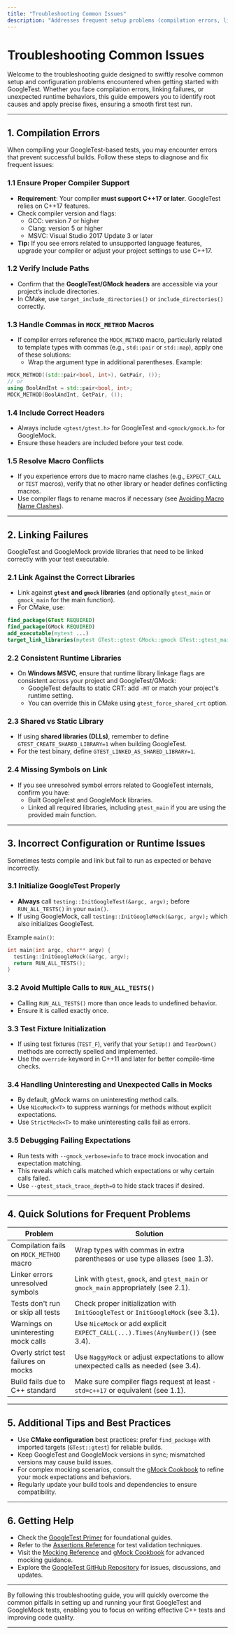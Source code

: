 ```yaml
---
title: "Troubleshooting Common Issues"
description: "Addresses frequent setup problems (compilation errors, linking failures, incorrect configurations) and offers quick solutions, empowering new users to resolve issues and achieve a successful first run."
---
```


# Troubleshooting Common Issues

Welcome to the troubleshooting guide designed to swiftly resolve common setup and configuration problems encountered when getting started with GoogleTest. Whether you face compilation errors, linking failures, or unexpected runtime behaviors, this guide empowers you to identify root causes and apply precise fixes, ensuring a smooth first test run.

---

## 1. Compilation Errors

When compiling your GoogleTest-based tests, you may encounter errors that prevent successful builds. Follow these steps to diagnose and fix frequent issues:

### 1.1 Ensure Proper Compiler Support
- **Requirement**: Your compiler **must support C++17 or later**. GoogleTest relies on C++17 features.
- Check compiler version and flags:
  - GCC: version 7 or higher
  - Clang: version 5 or higher
  - MSVC: Visual Studio 2017 Update 3 or later
- **Tip:** If you see errors related to unsupported language features, upgrade your compiler or adjust your project settings to use C++17.

### 1.2 Verify Include Paths
- Confirm that the **GoogleTest/GMock headers** are accessible via your project’s include directories.
- In CMake, use `target_include_directories()` or `include_directories()` correctly.

### 1.3 Handle Commas in `MOCK_METHOD` Macros
- If compiler errors reference the `MOCK_METHOD` macro, particularly related to template types with commas (e.g., `std::pair` or `std::map`), apply one of these solutions:
  - Wrap the argument type in additional parentheses. Example:

```cpp
MOCK_METHOD((std::pair<bool, int>), GetPair, ());
// or
using BoolAndInt = std::pair<bool, int>;
MOCK_METHOD(BoolAndInt, GetPair, ());
```

### 1.4 Include Correct Headers
- Always include `<gtest/gtest.h>` for GoogleTest and `<gmock/gmock.h>` for GoogleMock.
- Ensure these headers are included before your test code.

### 1.5 Resolve Macro Conflicts
- If you experience errors due to macro name clashes (e.g., `EXPECT_CALL` or `TEST` macros), verify that no other library or header defines conflicting macros.
- Use compiler flags to rename macros if necessary (see [Avoiding Macro Name Clashes](docs/reference/mocking.md#macros)).

---

## 2. Linking Failures

GoogleTest and GoogleMock provide libraries that need to be linked correctly with your test executable.

### 2.1 Link Against the Correct Libraries
- Link against **`gtest` and `gmock` libraries** (and optionally `gtest_main` or `gmock_main` for the main function).
- For CMake, use:

```cmake
find_package(GTest REQUIRED)
find_package(GMock REQUIRED)
add_executable(mytest ...)
target_link_libraries(mytest GTest::gtest GMock::gmock GTest::gtest_main)
```

### 2.2 Consistent Runtime Libraries
- On **Windows MSVC**, ensure that runtime library linkage flags are consistent across your project and GoogleTest/GMock:
  - GoogleTest defaults to static CRT: add `-MT` or match your project's runtime setting.
  - You can override this in CMake using `gtest_force_shared_crt` option.

### 2.3 Shared vs Static Library
- If using **shared libraries (DLLs)**, remember to define `GTEST_CREATE_SHARED_LIBRARY=1` when building GoogleTest.
- For the test binary, define `GTEST_LINKED_AS_SHARED_LIBRARY=1`.

### 2.4 Missing Symbols on Link
- If you see unresolved symbol errors related to GoogleTest internals, confirm you have:
  - Built GoogleTest and GoogleMock libraries.
  - Linked all required libraries, including `gtest_main` if you are using the provided main function.

---

## 3. Incorrect Configuration or Runtime Issues

Sometimes tests compile and link but fail to run as expected or behave incorrectly.

### 3.1 Initialize GoogleTest Properly
- **Always** call `testing::InitGoogleTest(&argc, argv);` before `RUN_ALL_TESTS()` in your `main()`.
- If using GoogleMock, call `testing::InitGoogleMock(&argc, argv);` which also initializes GoogleTest.

Example `main()`:

```cpp
int main(int argc, char** argv) {
  testing::InitGoogleMock(&argc, argv);
  return RUN_ALL_TESTS();
}
```

### 3.2 Avoid Multiple Calls to `RUN_ALL_TESTS()`
- Calling `RUN_ALL_TESTS()` more than once leads to undefined behavior.
- Ensure it is called exactly once.

### 3.3 Test Fixture Initialization
- If using test fixtures (`TEST_F`), verify that your `SetUp()` and `TearDown()` methods are correctly spelled and implemented.
- Use the `override` keyword in C++11 and later for better compile-time checks.

### 3.4 Handling Uninteresting and Unexpected Calls in Mocks
- By default, gMock warns on uninteresting method calls.
- Use `NiceMock<T>` to suppress warnings for methods without explicit expectations.
- Use `StrictMock<T>` to make uninteresting calls fail as errors.

### 3.5 Debugging Failing Expectations
- Run tests with `--gmock_verbose=info` to trace mock invocation and expectation matching.
- This reveals which calls matched which expectations or why certain calls failed.
- Use `--gtest_stack_trace_depth=0` to hide stack traces if desired.

---

## 4. Quick Solutions for Frequent Problems

| Problem                                   | Solution                                                                                   |
|-------------------------------------------|--------------------------------------------------------------------------------------------|
| Compilation fails on `MOCK_METHOD` macro | Wrap types with commas in extra parentheses or use type aliases (see 1.3).                  |
| Linker errors unresolved symbols          | Link with `gtest`, `gmock`, and `gtest_main` or `gmock_main` appropriately (see 2.1).      |
| Tests don't run or skip all tests          | Check proper initialization with `InitGoogleTest` or `InitGoogleMock` (see 3.1).          |
| Warnings on uninteresting mock calls      | Use `NiceMock` or add explicit `EXPECT_CALL(...).Times(AnyNumber())` (see 3.4).            |
| Overly strict test failures on mocks      | Use `NaggyMock` or adjust expectations to allow unexpected calls as needed (see 3.4).      |
| Build fails due to C++ standard            | Make sure compiler flags request at least `-std=c++17` or equivalent (see 1.1).            |

---

## 5. Additional Tips and Best Practices

- Use **CMake configuration** best practices: prefer `find_package` with imported targets (`GTest::gtest`) for reliable builds.
- Keep GoogleTest and GoogleMock versions in sync; mismatched versions may cause build issues.
- For complex mocking scenarios, consult the [gMock Cookbook](docs/gmock_cook_book.md) to refine your mock expectations and behaviors.
- Regularly update your build tools and dependencies to ensure compatibility.

---

## 6. Getting Help

- Check the [GoogleTest Primer](docs/primer.md) for foundational guides.
- Refer to the [Assertions Reference](docs/reference/assertions.md) for test validation techniques.
- Visit the [Mocking Reference](docs/reference/mocking.md) and [gMock Cookbook](docs/gmock_cook_book.md) for advanced mocking guidance.
- Explore the [GoogleTest GitHub Repository](https://github.com/google/googletest) for issues, discussions, and updates.

---

By following this troubleshooting guide, you will quickly overcome the common pitfalls in setting up and running your first GoogleTest and GoogleMock tests, enabling you to focus on writing effective C++ tests and improving code quality.

---